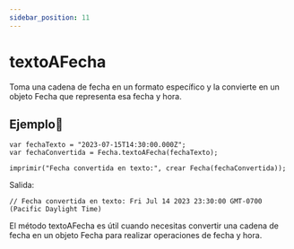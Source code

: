 ```yaml
---
sidebar_position: 11
---
```



# textoAFecha
Toma una cadena de fecha en un formato específico y la convierte en un objeto Fecha que representa esa fecha y hora.

## Ejemplo📝

```dummy
var fechaTexto = "2023-07-15T14:30:00.000Z";
var fechaConvertida = Fecha.textoAFecha(fechaTexto);

imprimir("Fecha convertida en texto:", crear Fecha(fechaConvertida));
```
Salida:

```dummy
// Fecha convertida en texto: Fri Jul 14 2023 23:30:00 GMT-0700 (Pacific Daylight Time)
```

El método textoAFecha es útil cuando necesitas convertir una cadena de fecha en un objeto Fecha para realizar operaciones de fecha y hora.